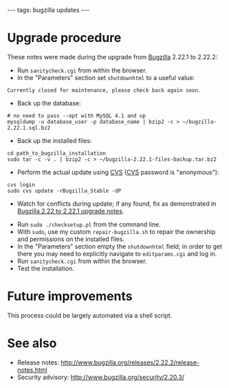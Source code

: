 ---
tags: bugzilla updates
---
= Upgrade procedure =

These notes were made during the upgrade from [[Bugzilla]] 2.22.1 to 2.22.2:

* Run <tt>sanitycheck.cgi</tt> from within the browser.
* In the "Parameters" section set <tt>shutdownhtml</tt> to a useful value:

<pre>Currently closed for maintenance, please check back again soon.</pre>

* Back up the database:

<pre># no need to pass --opt with MySQL 4.1 and up
mysqldump -u database_user -p database_name | bzip2 -c > ~/bugzilla-2.22.1.sql.bz2</pre>

* Back up the installed files:

<pre>cd path_to_bugzilla_installation
sudo tar -c -v . | bzip2 -c > ~/bugzilla-2.22.1-files-backup.tar.bz2</pre>

* Perform the actual update using [[CVS]] ([[CVS]] password is "anonymous"):

<pre>cvs login
sudo cvs update -rBugzilla_Stable -dP</pre>

* Watch for conflicts during update; if any found, fix as demonstrated in [[Bugzilla 2.22 to 2.22.1 upgrade notes]].

* Run <tt>sudo ./checksetup.pl</tt> from the command line.
* With <tt>sudo</tt>, use my custom <tt>repair-bugzilla.sh</tt> to repair the ownership and permissions on the installed files.
* In the "Parameters" section empty the <tt>shutdownhtml</tt> field; in order to get there you may need to explicitly navigate to <tt>editparams.cgi</tt> and log in.
* Run <tt>sanitycheck.cgi</tt> from within the browser.
* Test the installation.

= Future improvements =

This process could be largely automated via a shell script.

= See also =

* Release notes: http://www.bugzilla.org/releases/2.22.2/release-notes.html
* Security advisory: http://www.bugzilla.org/security/2.20.3/
